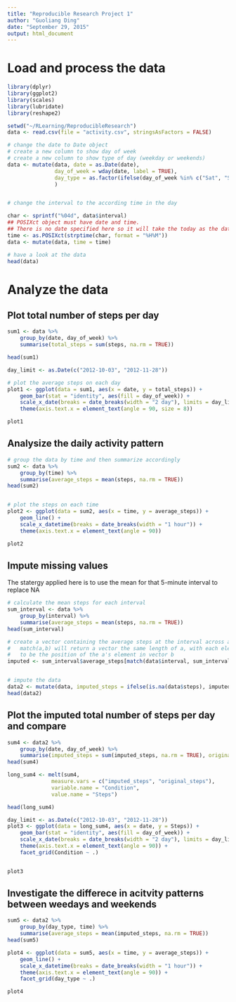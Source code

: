 ```yaml
---
title: "Reproducible Research Project 1"
author: "Guoliang Ding"
date: "September 29, 2015"
output: html_document
---
```


# Load and process the data
```r
library(dplyr)
library(ggplot2)
library(scales)
library(lubridate)
library(reshape2)
```

```r
setwd("~/RLearning/ReproducibleResearch")
data <- read.csv(file = "activity.csv", stringsAsFactors = FALSE)

# change the date to Date object
# create a new column to show day of week
# create a new column to show type of day (weekday or weekends)
data <- mutate(data, date = as.Date(date),             
               day_of_week = wday(date, label = TRUE), 
               day_type = as.factor(ifelse(day_of_week %in% c("Sat", "Sun"), "Weekend", "Weekday"))
               )


# change the interval to the according time in the day

char <- sprintf("%04d", data$interval)
## POSIXct object must have date and time.
## There is no date specified here so it will take the today as the date
time <- as.POSIXct(strptime(char, format = "%H%M"))
data <- mutate(data, time = time)

# have a look at the data
head(data)
```

# Analyze the data
## Plot total number of steps per day
```r
sum1 <- data %>% 
    group_by(date, day_of_week) %>%
    summarise(total_steps = sum(steps, na.rm = TRUE))

head(sum1)

day_limit <- as.Date(c("2012-10-03", "2012-11-28"))

# plot the average steps on each day
plot1 <- ggplot(data = sum1, aes(x = date, y = total_steps)) + 
    geom_bar(stat = "identity", aes(fill = day_of_week)) +
    scale_x_date(breaks = date_breaks(width = "2 day"), limits = day_limit) +
    theme(axis.text.x = element_text(angle = 90, size = 8))

plot1
```

## Analysize the daily activity pattern

```r
# group the data by time and then summarize accordingly
sum2 <- data %>%
    group_by(time) %>%
    summarise(average_steps = mean(steps, na.rm = TRUE))
head(sum2)


# plot the steps on each time
plot2 <- ggplot(data = sum2, aes(x = time, y = average_steps)) + 
    geom_line() + 
    scale_x_datetime(breaks = date_breaks(width = "1 hour")) + 
    theme(axis.text.x = element_text(angle = 90))

plot2 
```

## Impute missing values
The statergy applied here is to use the mean for that 5-minute interval to replace NA
```r
# calculate the mean steps for each interval
sum_interval <- data %>%
    group_by(interval) %>%
    summarise(average_steps = mean(steps, na.rm = TRUE))
head(sum_interval)

# create a vector containing the average steps at the interval across all the days
#   match(a,b) will return a vector the same length of a, with each element
#   to be the position of the a's element in vector b
imputed <- sum_interval$average_steps[match(data$interval, sum_interval$interval)]


# impute the data 
data2 <- mutate(data, imputed_steps = ifelse(is.na(data$steps), imputed, data$steps))
head(data2)
```

## Plot the imputed total number of steps per day and compare
```r
sum4 <- data2 %>% 
    group_by(date, day_of_week) %>%
    summarise(imputed_steps = sum(imputed_steps, na.rm = TRUE), original_steps = sum(steps, na.rm = TRUE))
head(sum4)

long_sum4 <- melt(sum4,
              measure.vars = c("imputed_steps", "original_steps"),
              variable.name = "Condition",
              value.name = "Steps")

head(long_sum4)

day_limit <- as.Date(c("2012-10-03", "2012-11-28"))
plot3 <- ggplot(data = long_sum4, aes(x = date, y = Steps)) + 
    geom_bar(stat = "identity", aes(fill = day_of_week)) +
    scale_x_date(breaks = date_breaks(width = "2 day"), limits = day_limit) +
    theme(axis.text.x = element_text(angle = 90)) +
    facet_grid(Condition ~ .)


plot3
```

## Investigate the differece in acitvity patterns between weedays and weekends
```r
sum5 <- data2 %>%
    group_by(day_type, time) %>%
    summarise(average_steps = mean(imputed_steps, na.rm = TRUE))
head(sum5)

plot4 <- ggplot(data = sum5, aes(x = time, y = average_steps)) + 
    geom_line() + 
    scale_x_datetime(breaks = date_breaks(width = "1 hour")) + 
    theme(axis.text.x = element_text(angle = 90)) + 
    facet_grid(day_type ~ .)

plot4
```